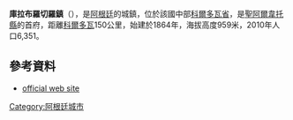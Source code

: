 {{Coord|31|40|S|65|1|W|display=title}}

'''庫拉布羅切羅鎮'''（{{lang-es|Villa Cura Brochero}}），是[[阿根廷|阿根廷]]的城鎮，位於該國中部[[科爾多瓦省_(阿根廷)|科爾多瓦省]]，是[[聖阿爾韋托縣|聖阿爾韋托縣]]的首府，距離[[科爾多瓦_(阿根廷)|科爾多瓦]]150公里，始建於1864年，海拔高度959米，2010年人口6,351。

==參考資料==
* [https://web.archive.org/web/20111004043146/http://www.villacurabrochero.com/eindex.html official web site]

{{Argentina-geo-stub}}
[[Category:阿根廷城市|Category:阿根廷城市]]